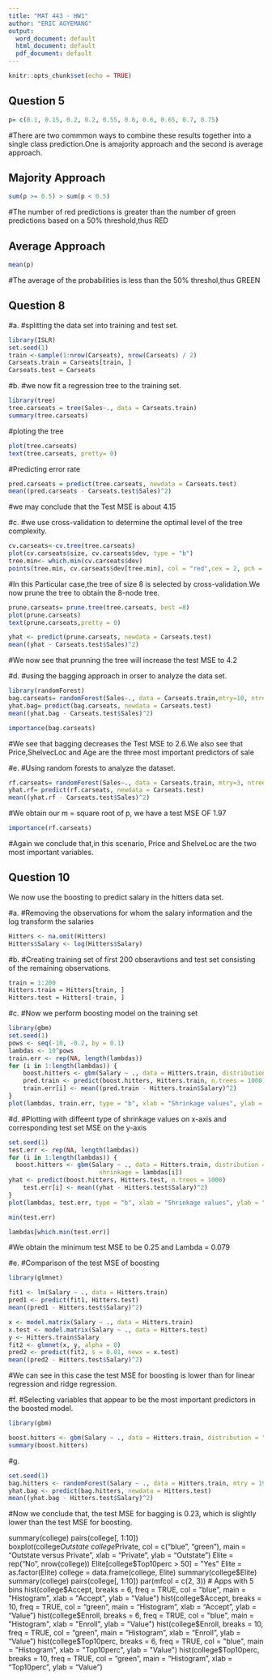 ```yaml
---
title: "MAT 443 - HW1"
author: "ERIC AGYEMANG"
output:
  word_document: default
  html_document: default
  pdf_document: default
---
```



```r
knitr::opts_chunk$set(echo = TRUE)

```


## Question 5

```r
p= c(0.1, 0.15, 0.2, 0.2, 0.55, 0.6, 0.6, 0.65, 0.7, 0.75)
```
#There are two commmon ways to combine these results together into a single class prediction.One is amajority approach and the second is average approach.

## Majority Approach
```r
sum(p >= 0.5) > sum(p < 0.5)

```

#The number of red predictions is greater than the number of green predictions based on a 50% threshold,thus RED

## Average Approach
```r
mean(p)
```

#The average of the probabilities is less than the 50% threshol,thus GREEN


## Question 8
#a. 
#splitting the data set into training and test set.
```r
library(ISLR)
set.seed(1)
train <-sample(1:nrow(Carseats), nrow(Carseats) / 2)
Carseats.train = Carseats[train, ]
Carseats.test = Carseats
```

#b.
#we now fit a regression tree to the training set.
```r
library(tree)
tree.carseats = tree(Sales~., data = Carseats.train)
summary(tree.carseats)
```

#ploting the tree 
```r
plot(tree.carseats)
text(tree.carseats, pretty= 0)
```

#Predicting error rate
```r
pred.carseats = predict(tree.carseats, newdata = Carseats.test)
mean((pred.carseats - Carseats.test$Sales)^2)
```

#we may conclude that the Test MSE is about 4.15

#c.
#we use cross-validation to determine the optimal level of the tree complexity.
```r
cv.carseats<-cv.tree(tree.carseats)
plot(cv.carseats$size, cv.carseats$dev, type = "b")
tree.min<- which.min(cv.carseats$dev)
points(tree.min, cv.carseats$dev[tree.min], col = "red",cex = 2, pch = 20)
```

#In this Particular case,the tree of size 8 is selected by cross-validation.We now prune the tree to obtain the 8-node tree.
```r
prune.carseats= prune.tree(tree.carseats, best =8)
plot(prune.carseats)
text(prune.carseats,pretty = 0)
```
```r
yhat <- predict(prune.carseats, newdata = Carseats.test)
mean((yhat - Carseats.test$Sales)^2)
```
#We now see that prunning the tree will increase the test MSE to 4.2

#d.
#using the bagging approach in orser to analyze the data set.
```r
library(randomForest)
bag.carseats= randomForest(Sales~., data = Carseats.train,mtry=10, ntree = 500, importance= TRUE)
yhat.bag= predict(bag.carseats, newdata = Carseats.test)
mean((yhat.bag - Carseats.test$Sales)^2)
```
```r
importance(bag.carseats)
```

#We see that bagging decreases the Test MSE to 2.6.We also see that Price,ShelvecLoc and Age are the three most important predictors of sale

#e.
#Using random forests to analyze the dataset.
```r
rf.carseats= randomForest(Sales~., data = Carseats.train, mtry=3, ntree = 500, importance = TRUE)
yhat.rf= predict(rf.carseats, newdata = Carseats.test)
mean((yhat.rf - Carseats.test$Sales)^2)
```

#We obtain our m = square root of p, we have a test MSE OF 1.97

```r
importance(rf.carseats)
```

#Again we conclude that,in this scenario, Price and ShelveLoc are the two most important variables.


## Question 10

We now use the boosting to predict salary in the hitters data set.

#a.
#Removing the observations for whom the salary information and the log transform the salaries
```r
Hitters <- na.omit(Hitters)
Hitters$Salary <- log(Hitters$Salary)
```

#b.
#Creating training set of first 200 obseravtions and test set consisting of the remaining observations.
```r
train = 1:200
Hitters.train = Hitters[train, ]
Hitters.test = Hitters[-train, ]
```
#c.
#Now we perform boosting model on the training set
```r
library(gbm)
set.seed(1)
pows <- seq(-10, -0.2, by = 0.1)
lambdas <- 10^pows
train.err <- rep(NA, length(lambdas))
for (i in 1:length(lambdas)) {
    boost.hitters <- gbm(Salary ~ ., data = Hitters.train, distribution = "gaussian", n.trees = 1000, shrinkage = lambdas[i])
    pred.train <- predict(boost.hitters, Hitters.train, n.trees = 1000)
    train.err[i] <- mean((pred.train - Hitters.train$Salary)^2)
}
plot(lambdas, train.err, type = "b", xlab = "Shrinkage values", ylab = "Training MSE")
```

#d.
#Plotting with diffeent type of shrinkage values on x-axis and corresponding test set MSE on the y-axis
```r
set.seed(1)
test.err <- rep(NA, length(lambdas))
for (i in 1:length(lambdas)) {
  boost.hitters <- gbm(Salary ~ ., data = Hitters.train, distribution = "gaussian", n.trees = 1000, 
                         shrinkage = lambdas[i])
yhat <- predict(boost.hitters, Hitters.test, n.trees = 1000)
    test.err[i] <- mean((yhat - Hitters.test$Salary)^2)
}
plot(lambdas, test.err, type = "b", xlab = "Shrinkage values", ylab = "Test MSE")
```

```r
min(test.err)
```

```r
lambdas[which.min(test.err)]
```
#We obtain the minimum test MSE to be 0.25 and Lambda = 0.079

#e.
#Comparison of the test MSE of boosting
```r
library(glmnet)
```
```r
fit1 <- lm(Salary ~ ., data = Hitters.train)
pred1 <- predict(fit1, Hitters.test)
mean((pred1 - Hitters.test$Salary)^2)
```

```r
x <- model.matrix(Salary ~ ., data = Hitters.train)
x.test <- model.matrix(Salary ~ ., data = Hitters.test)
y <- Hitters.train$Salary
fit2 <- glmnet(x, y, alpha = 0)
pred2 <- predict(fit2, s = 0.01, newx = x.test)
mean((pred2 - Hitters.test$Salary)^2)
```
#We can see in this case the test MSE for boosting is lower than for linear regression and ridge regression.

#f.
#Selecting variables that appear to be the most important predictors in the boosted model.
```r
library(gbm)
```

```r
boost.hitters <- gbm(Salary ~ ., data = Hitters.train, distribution = "gaussian", n.trees = 1000, shrinkage = lambdas[which.min(test.err)])
summary(boost.hitters)
```

#g.
```r
set.seed(1)
bag.hitters <- randomForest(Salary ~ ., data = Hitters.train, mtry = 19, ntree = 500)
yhat.bag <- predict(bag.hitters, newdata = Hitters.test)
mean((yhat.bag - Hitters.test$Salary)^2)
```
#Now we conclude that, the test MSE for bagging is 0.23, which is slightly lower than the test MSE for boosting.


summary(college)
pairs(college[, 1:10])
boxplot(college$Outstate ~ college$Private, col = c("blue", "green"), main = "Outstate versus Private", xlab = "Private", ylab = "Outstate")
Elite = rep("No", nrow(college))
Elite[college$Top10perc > 50] = "Yes"
Elite = as.factor(Elite)
college = data.frame(college, Elite)
summary(college$Elite)
summary(college)
pairs(college[, 1:10])
par(mfcol = c(2, 3))
# Apps with 5 bins
hist(college$Accept, breaks = 6, freq = TRUE, col = "blue", main = "Histogram",
     xlab = "Accept", ylab = "Value")
hist(college$Accept, breaks = 10, freq = TRUE, col = "green", main = "Histogram",
     xlab = "Accept", ylab = "Value")
hist(college$Enroll, breaks = 6, freq = TRUE, col = "blue", main = "Histogram",
     xlab = "Enroll", ylab = "Value")
hist(college$Enroll, breaks = 10, freq = TRUE, col = "green", main = "Histogram",
     xlab = "Enroll", ylab = "Value")
hist(college$Top10perc, breaks = 6, freq = TRUE, col = "blue", main = "Histogram",
     xlab = "Top10perc", ylab = "Value")
hist(college$Top10perc, breaks = 10, freq = TRUE, col = "green", main = "Histogram",
     xlab = "Top10perc", ylab = "Value")
